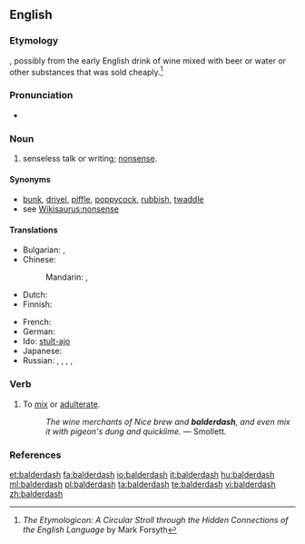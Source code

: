 ==English==

===Etymology===
{{unk.}}, possibly from the early English drink of wine mixed with beer or water or other substances that was sold cheaply.<ref>''The Etymologicon: A Circular Stroll through the Hidden Connections of the English Language'' by Mark Forsyth</ref>

===Pronunciation===
* {{IPA|/ˈbɔːldə.dæʃ/}}

===Noun===
{{en-noun|-}}

# senseless talk or writing; [[nonsense]].
<!-- # a rapidly receding hairline
# {{vulgar}} adulterated wine -->

====Synonyms====
* [[bunk]], [[drivel]], [[piffle]], [[poppycock]], [[rubbish]], [[twaddle]]
* see [[Wikisaurus:nonsense]]

====Translations====
{{trans-top|nonsense}}
* Bulgarian: {{t+|bg|глупост|f|p|tr=glúposti|alt=глупости|sc=Cyrl}}, {{t+|bg|безсмислица|f|p|tr=bezsmíslici|alt=безсмислици|sc=Cyrl}}
* Chinese:
*: Mandarin: {{t-|cmn|胡說八道|sc=Hani}}, {{t-|cmn|胡说八道|tr=húshuōbādào|sc=Hani}}
* Dutch: {{t-|nl|gebazel|n}}
* Finnish: {{t-|fi|soopa}}
{{trans-mid}}
* French: {{t+|fr|bêtises|f|p}}
* German: {{t-|de|Gefasel|n}}
* Ido: [[stulto|stult-ajo]]
* Japanese: {{t-|ja|たわごと|tr=tawagoto|sc=Jpan}}
* Russian: {{t+|ru|чепуха|f|tr=čepuxá}}, {{t+|ru|бессмыслица|f|tr=bessmýslica}}, {{t+|ru|вздор|m|tr=vzdor}}, {{t+|ru|галиматья|f|tr=galimatʹjá}}, {{t+|ru|белиберда|f|tr=beliberdá}}
{{trans-bottom}}

===Verb===
{{en-verb|balderdashes|balderdashing|balderdashed}}

# To [[mix]] or [[adulterate]].
#: ''The wine merchants of Nice brew and '''balderdash''', and even mix it with pigeon's dung and quicklime.'' &mdash; Smollett.

===References===
<references/>

[[et:balderdash]]
[[fa:balderdash]]
[[io:balderdash]]
[[it:balderdash]]
[[hu:balderdash]]
[[ml:balderdash]]
[[pl:balderdash]]
[[ta:balderdash]]
[[te:balderdash]]
[[vi:balderdash]]
[[zh:balderdash]]